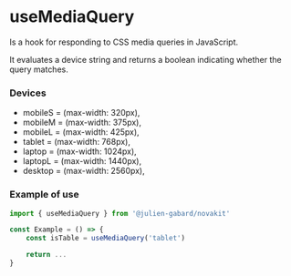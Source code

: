 
<Meta title="hooks/useMediaQuery" />

# useMediaQuery

Is a hook for responding to CSS media queries in JavaScript.

It evaluates a device string and returns a boolean indicating whether the query matches.

### Devices

- mobileS = (max-width: 320px),
- mobileM = (max-width: 375px),
- mobileL = (max-width: 425px),
- tablet = (max-width: 768px),
- laptop = (max-width: 1024px),
- laptopL = (max-width: 1440px),
- desktop = (max-width: 2560px),

### Example of use

```ts
import { useMediaQuery } from '@julien-gabard/novakit'

const Example = () => {
    const isTable = useMediaQuery('tablet')

    return ...
}
```
